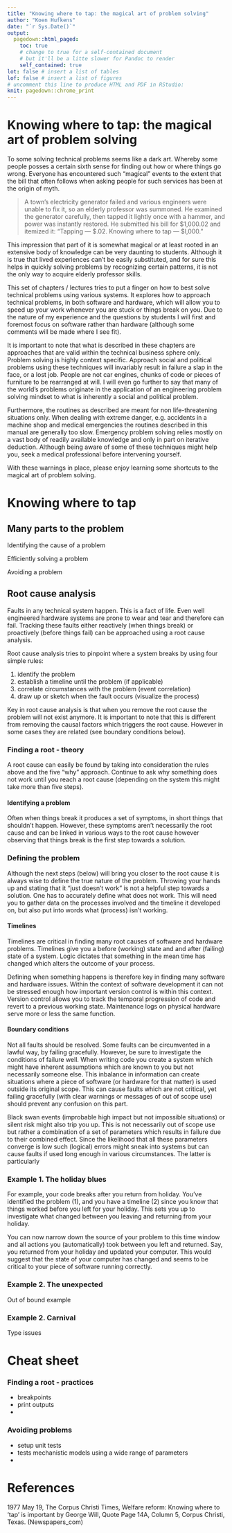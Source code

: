 ```yaml
---
title: "Knowing where to tap: the magical art of problem solving"
author: "Koen Hufkens"
date: "`r Sys.Date()`"
output:
  pagedown::html_paged:
    toc: true
    # change to true for a self-contained document
    # but it'll be a litte slower for Pandoc to render
    self_contained: true
lot: false # insert a list of tables
lof: false # insert a list of figures
# uncomment this line to produce HTML and PDF in RStudio:
knit: pagedown::chrome_print
---
```


# Knowing where to tap: the magical art of problem solving

To some solving technical problems seems like a dark art. Whereby some people
posses a certain sixth sense for finding out how or where things go wrong.
Everyone has encountered such "magical" events to the extent that the bill
that often follows when asking people for such services has been at the origin
of myth.

> A town’s electricity generator failed and various engineers were unable to fix
it, so an elderly professor was summoned. He examined the generator carefully, 
then tapped it lightly once with a hammer, and power was instantly restored. 
He submitted his bill for $1,000.02 and itemized it:
“Tapping — $.02. Knowing where to tap — $l,000.”

This impression that part of it is somewhat magical or at least rooted in an
extensive body of knowledge can be very daunting to students. Although it is
true that lived experiences can't be easily substituted, and for sure this helps
in quickly solving problems by recognizing certain patterns, it is not the only
way to acquire elderly professor skills.

This set of chapters / lectures tries to put a finger on how to best solve
technical problems using various systems. It explores how to approach technical
problems, in both software and hardware, which will allow you to speed up your work
whenever you are stuck or things break on you. Due to the nature of my experience
and the questions by students I will first and foremost focus on software 
rather than hardware (although some comments will be made where I see fit).

It is important to note that what is described in these chapters are approaches
that are valid within the technical business sphere only. Problem solving is
highly context specific. Approach social and political problems using these 
techniques will invariably result in failure a slap in the face, or a lost job.
People are not car engines, chunks of code or pieces of furniture to be 
rearranged at will. I will even go further to say that many of the world's 
problems originate in the application of an engineering problem solving mindset
to what is inherently a social and political problem.

Furthermore, the routines as described are meant for non life-threatening 
situations only. When dealing with extreme danger, e.g. accidents in a machine
shop and medical emergencies the routines described in this manual are generally
too slow. Emergency problem solving relies mostly on a vast body of readily 
available knowledge and only in part on iterative deduction. Although being
aware of some of these techniques might help you, seek a medical professional
before intervening yourself.

With these warnings in place, please enjoy learning some shortcuts to the magical
art of problem solving.

# Knowing where to tap

## Many parts to the problem

Identifying the cause of a problem

Efficiently solving a problem

Avoiding a problem

## Root cause analysis

Faults in any technical system happen. This is a fact of life. Even well
engineered hardware systems are prone to wear and tear and therefore can fail.
Tracking these faults either reactively (when things break) or proactively (before 
things fail) can be approached using a root cause analysis.

Root cause analysis tries to pinpoint where a system breaks by using four
simple rules:

1. identify the problem
2. establish a timeline until the problem (if applicable)
3. correlate circumstances with the problem (event correlation)
4. draw up or sketch when the fault occurs (visualize the process)

Key in root cause analysis is that when you remove the root cause the problem
will not exist anymore. It is important to note that this is different from
removing the causal factors which triggers the root cause. However in some
cases they are related (see boundary conditions below).

### Finding a root - theory

A root cause can easily be found by taking into consideration the rules above
and the five "why" approach. Continue to ask why something does not work until
you reach a root cause (depending on the system this might take more than
five steps).


#### Identifying a problem

Often when things break it produces a set of symptoms, in short things that 
shouldn't happen. However, these symptoms aren't necessarily the root cause
and can be linked in various ways to the root cause however observing that 
things break is the first step towards a solution.

### Defining the problem

Although the next steps (below) will bring you closer to the root cause it is 
always wise to define the true nature of the problem. Throwing your hands up and
stating that it "just doesn't work" is not a helpful step towards a solution.
One has to accurately define what does not work. This will need you to gather
data on the processes involved and the timeline it developed on, but also put
into words what (process) isn't working.

#### Timelines

Timelines are critical in finding many root causes of software and hardware
problems. Timelines give you a before (working) state and and after (failing)
state of a system. Logic dictates that something in the mean time has changed
which alters the outcome of your process.

Defining when something happens is therefore key in finding many software and
hardware issues. Within the context of software development it can not be 
stressed enough how important version control is within this context. Version
control allows you to track the temporal progression of code and revert to a
previous working state. Maintenance logs on physical hardware serve more or less
the same function.

#### Boundary conditions

Not all faults should be resolved. Some faults can be circumvented in a lawful
way, by failing gracefully. However, be sure to investigate the conditions of
failure well. When writing code you create a system which might
have inherent assumptions which are known to you but not necessarily someone else.
This inbalance in information can create situations where a piece of software (or
hardware for that matter) is used outside its original scope. This can cause
faults which are not critical, yet failing gracefully (with clear warnings
or messages of out of scope use) should prevent any confusion on this part.

Black swan events (improbable high impact but not impossible situations) or 
silent risk might also trip you up. This is not necessarily out of scope use
but rather a combination of a set of parameters which results in failure due
to their combined effect. Since the likelihood that all these parameters
converge is low such (logical) errors might sneak into systems but can cause
faults if used long enough in various circumstances. The latter is particularly

### Example 1. The holiday blues

For example, your code breaks after you return from holiday. You've identified
the problem (1), and you have a timeline (2) since you know that things worked
before you left for your holiday. This sets you up to investigate what changed 
between you leaving and returning from your holiday. 

You can now narrow down the source of your problem to this time window and all
actions you (automatically) took between you left and returned. Say, you returned
from your holiday and updated your computer. This would suggest that the state
of your computer has changed and seems to be critical to your piece of software
running correctly.

### Example 2. The unexpected

Out of bound example


### Example 2. Carnival

Type issues

# Cheat sheet

### Finding a root - practices

- breakpoints
- print outputs
- 

### Avoiding problems

- setup unit tests
- tests mechanistic models using a wide range of parameters
- 

# References

1977 May 19, The Corpus Christi Times, Welfare reform: Knowing where to ‘tap’ 
is important by George Will, Quote Page 14A, Column 5, Corpus Christi, Texas.
(Newspapers_com)
